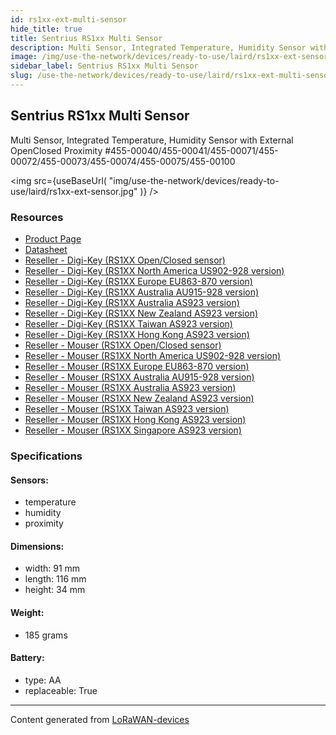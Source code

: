 ```yaml
---
id: rs1xx-ext-multi-sensor
hide_title: true
title: Sentrius RS1xx Multi Sensor
description: Multi Sensor, Integrated Temperature, Humidity Sensor with External OpenClosed Proximity #455-00040/455-00041/455-00071/455-00072/455-00073/455-00074/455-00075/455-00100
image: /img/use-the-network/devices/ready-to-use/laird/rs1xx-ext-sensor.jpg
sidebar_label: Sentrius RS1xx Multi Sensor
slug: /use-the-network/devices/ready-to-use/laird/rs1xx-ext-multi-sensor
---
```



## Sentrius RS1xx Multi Sensor

Multi Sensor, Integrated Temperature, Humidity Sensor with External OpenClosed Proximity #455-00040/455-00041/455-00071/455-00072/455-00073/455-00074/455-00075/455-00100

<img
src={useBaseUrl(
"img/use-the-network/devices/ready-to-use/laird/rs1xx-ext-sensor.jpg"
)}
/>

### Resources

- [Product Page](https://www.lairdconnect.com/wireless-modules/lorawan-solutions/sentrius-rs1xx-lora-enabled-sensors)
- [Datasheet](https://www.lairdconnect.com/documentation/sentrius-rs1xx-ext-openclosed-and-int-temphumidity-sensor-user-guide-v11)
- [Reseller - Digi-Key (RS1XX Open/Closed sensor)](https://www.digikey.com/en/products/detail/laird-connectivity-inc/455-00046/11587434)
- [Reseller - Digi-Key (RS1XX North America US902-928 version)](https://www.digikey.com/en/products/detail/laird-connectivity-inc/455-00040/11587435?s=N4IgTCBcDaICwFYEFoAM66pAXQL5A)
- [Reseller - Digi-Key (RS1XX Europe EU863-870 version)](https://www.digikey.com/en/products/detail/laird-connectivity-inc/455-00041/11587436?s=N4IgTCBcDaICwFYEFoAM64EYQF0C%2BQA)
- [Reseller - Digi-Key (RS1XX Australia AU915-928 version)](https://www.digikey.com/en/products/detail/laird-connectivity-inc/455-00074/11587439?s=N4IgTCBcDaICwFYEFoAM6DscQF0C%2BQA)
- [Reseller - Digi-Key (RS1XX Australia AS923 version)](https://www.digikey.com/en/products/detail/laird-connectivity-inc/455-00075/11587430?s=N4IgTCBcDaICwFYEFoAM6DsCQF0C%2BQA)
- [Reseller - Digi-Key (RS1XX New Zealand AS923 version)](https://www.mouser.com/ProductDetail/Laird-Connectivity/455-00072?qs=%2Fha2pyFaduibvO2WQuVQrzQ%2FYIEGr87bEluXxM57rcvZaOa639Wk6A%3D%3D)
- [Reseller - Digi-Key (RS1XX Taiwan AS923 version)](https://www.digikey.com/en/products/detail/laird-connectivity-inc/455-00071/11587432?s=N4IgTCBcDaICwFYEFoAM6DsBGEBdAvkA)
- [Reseller - Digi-Key (RS1XX Hong Kong AS923 version)](https://www.digikey.com/en/products/detail/laird-connectivity-inc/455-00073/11587437?s=N4IgTCBcDaICwFYEFoAM6DsBmEBdAvkA)
- [Reseller - Mouser (RS1XX Open/Closed sensor)](https://www.mouser.com/ProductDetail/Laird-Connectivity/455-00046?qs=GBLSl2AkiruTG6IIfppszA%3D%3D)
- [Reseller - Mouser (RS1XX North America US902-928 version)](https://www.mouser.com/ProductDetail/Laird-Connectivity/455-00040?qs=%2Fha2pyFadujcfqkV6S08jiSXCzhxbhXQdr5RSRfmbgpMHwKHbt%2FnQA%3D%3D)
- [Reseller - Mouser (RS1XX Europe EU863-870 version)](https://www.mouser.com/ProductDetail/Laird-Connectivity/455-00041?qs=%2Fha2pyFadujcfqkV6S08jqTkOgnnf%2FM2NJi0egiQj5eZMkPgU6nylQ%3D%3D)
- [Reseller - Mouser (RS1XX Australia AU915-928 version)](https://www.mouser.com/ProductDetail/Laird-Connectivity/455-00074?qs=%2Fha2pyFaduibvO2WQuVQr6L23ZY4qm36ukfMQaLZRPwDJWRJz8ISUw%3D%3D)
- [Reseller - Mouser (RS1XX Australia AS923 version)](https://www.mouser.com/ProductDetail/Laird-Connectivity/455-00075?qs=%2Fha2pyFaduibvO2WQuVQr6FKYy23wqKDuwaQQo5owHaEMELqc2%252BOrw%3D%3D)
- [Reseller - Mouser (RS1XX New Zealand AS923 version)](https://www.mouser.com/ProductDetail/Laird-Connectivity/455-00072?qs=%2Fha2pyFaduibvO2WQuVQrzQ%2FYIEGr87bEluXxM57rcvZaOa639Wk6A%3D%3D)
- [Reseller - Mouser (RS1XX Taiwan AS923 version)](https://www.mouser.com/ProductDetail/Laird-Connectivity/455-00071?qs=%2Fha2pyFaduibvO2WQuVQr3nEdiR8D4MKEkVjA2fe3ayipLca8DHuOA%3D%3D)
- [Reseller - Mouser (RS1XX Hong Kong AS923 version)](https://www.mouser.com/ProductDetail/Laird-Connectivity/455-00073?qs=%2Fha2pyFaduibvO2WQuVQr4OIloatoKlQpzurOPkkLlZxhUYQg9MWNQ%3D%3D)
- [Reseller - Mouser (RS1XX Singapore AS923 version)](https://www.mouser.com/ProductDetail/Laird-Connectivity/455-00100?qs=%2Fha2pyFaduhXFoy1WA9XVxZatNZvadjEhfoeza7GIMO44IygCH1%252BkQ%3D%3D)

### Specifications

#### Sensors:
- temperature
- humidity
- proximity
#### Dimensions:
- width: 91 mm
- length: 116 mm
- height: 34 mm
#### Weight: 
- 185 grams
#### Battery: 
- type: AA
- replaceable: True



---
Content generated from [LoRaWAN-devices](https://github.com/TheThingsNetwork/lorawan-devices)